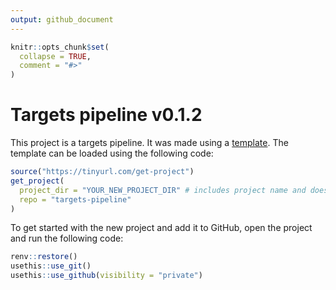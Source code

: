 ```yaml
---
output: github_document
---
```


<!-- README.md is generated from README.Rmd. Please edit that file -->

```r
knitr::opts_chunk$set(
  collapse = TRUE,
  comment = "#>"
)
```

# Targets pipeline v0.1.2

This project is a targets pipeline. It was made using a [template](https://github.com/adha-rex/targets-template).
The template can be loaded using the following code:


```r
source("https://tinyurl.com/get-project")
get_project(
  project_dir = "YOUR_NEW_PROJECT_DIR" # includes project name and doesn't currently exist i.e. "Projects/mhr-pathology-pipeline"
  repo = "targets-pipeline"
)
```

To get started with the new project and add it to GitHub, open the project and run the following code:

```r
renv::restore()
usethis::use_git()
usethis::use_github(visibility = "private")
```

